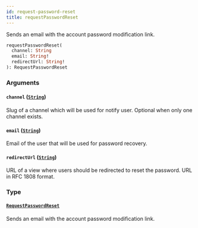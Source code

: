 ```yaml
---
id: request-password-reset
title: requestPasswordReset
---
```


Sends an email with the account password modification link.

```graphql
requestPasswordReset(
  channel: String
  email: String!
  redirectUrl: String!
): RequestPasswordReset
```

### Arguments

#### `channel` ([`String`](../../../developer/api-reference/scalars/string))

Slug of a channel which will be used for notify user. Optional when only one channel exists.

#### `email` ([`String`](../../../developer/api-reference/scalars/string))

Email of the user that will be used for password recovery.

#### `redirectUrl` ([`String`](../../../developer/api-reference/scalars/string))

URL of a view where users should be redirected to reset the password. URL in RFC 1808 format.

### Type

#### [`RequestPasswordReset`](../../../developer/api-reference/objects/request-password-reset)

Sends an email with the account password modification link.
